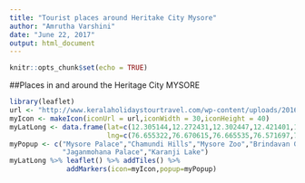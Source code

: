 ---
title: "Tourist places around Heritake City Mysore"
author: "Amrutha Varshini"
date: "June 22, 2017"
output: html_document
---

```{r setup, include=FALSE}
knitr::opts_chunk$set(echo = TRUE)
```

##Places in and around the Heritage City MYSORE


```{r echo=FALSE}
library(leaflet)
url <- "http://www.keralaholidaystourtravel.com/wp-content/uploads/2016/08/Tours_icon.png"
myIcon <- makeIcon(iconUrl = url,iconWidth = 30,iconHeight = 40)
myLatLong <- data.frame(lat=c(12.305144,12.272431,12.302447,12.421401,12.430581,12.306952,12.303975),
                        lng=c(76.655322,76.670615,76.665535,76.571697,75.968056,76.650157,76.674878))
myPopup <- c("Mysore Palace","Chamundi Hills","Mysore Zoo","Brindavan Gardens","Golden Temple Bylukuppe",
             "Jaganmohana Palace","Karanji Lake")
myLatLong %>% leaflet() %>% addTiles() %>%
              addMarkers(icon=myIcon,popup=myPopup)
```

